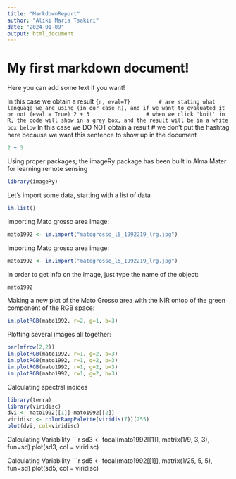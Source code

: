 ```yaml
---
title: "MarkdownReport"
author: "Aliki Maria Tsakiri"
date: "2024-01-09"
output: html_document
---
```


# My first markdown document!

Here you can add some text if you want!

In this case we obtain a result
```{r, eval=T}         # are stating what language we are using (in our case R), and if we want to evaluated it or not (eval = True)
2 + 3                  # when we click 'knit' in R, the code will show in a grey box, and the result will be in a white box below
```
In this case we DO NOT obtain a result    # we don't put the hashtag here because we want this sentence to show up in the document
```r
2 + 3                 
```

Using proper packages; the imageRy package has been built in Alma Mater for learning remote sensing
```r
library(imageRy)                 
```
Let's import some data, starting with a list of data
```r
im.list()                 
```
Importing Mato grosso area image:
```r
mato1992 <- im.import("matogrosso_l5_1992219_lrg.jpg")
```
Importing Mato grosso area image:
```r
mato1992 <- im.import("matogrosso_l5_1992219_lrg.jpg")
```
In order to get info on the image, just type the name of the object:
```r
mato1992                 
```
Making a new plot of the Mato Grosso area with the NIR ontop of the green component of the RGB space:
```r
im.plotRGB(mato1992, r=2, g=1, b=3)                
```
Plotting several images all together:
```r
par(mfrow(2,2))
im.plotRGB(mato1992, r=1, g=2, b=3)
im.plotRGB(mato1992, r=1, g=2, b=3) 
im.plotRGB(mato1992, r=1, g=2, b=3) 
im.plotRGB(mato1992, r=1, g=2, b=3) 
```
Calculating spectral indices
```r
library(terra)
library(viridisc)
dvi <- mato1992[[1]]-mato1992[[2]]
viridisc <- colorRampPalette(viridis(7))(255)
plot(dvi, col=viridisc)
```

Calculating Variability
```r
sd3 <- focal(mato1992[[1]], matrix(1/9, 3, 3), fun=sd)
plot(sd3, col = viridisc)

Calculating Variability
```r
sd5 <- focal(mato1992[[1]], matrix(1/25, 5, 5), fun=sd)
plot(sd5, col = viridisc)

